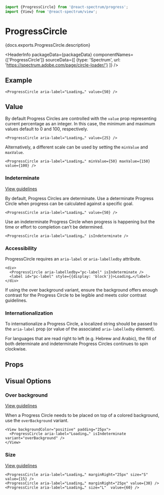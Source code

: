 

```jsx import
import {ProgressCircle} from '@react-spectrum/progress';
import {View} from '@react-spectrum/view';
```

# ProgressCircle

<p>{docs.exports.ProgressCircle.description}</p>

<HeaderInfo
  packageData={packageData}
  componentNames={['ProgressCircle']}
  sourceData={[
    {type: 'Spectrum', url: 'https://spectrum.adobe.com/page/circle-loader/'}
  ]} />

## Example

```tsx example
<ProgressCircle aria-label="Loading…" value={50} />
```

## Value

By default Progress Circles are controlled with the `value` prop representing current percentage as an integer.
In this case, the minimum and maximum values default to 0 and 100, respectively.

```tsx example
<ProgressCircle aria-label="Loading…" value={25} />
```

Alternatively, a different scale can be used by setting the `minValue` and `maxValue`.

```tsx example
<ProgressCircle aria-label="Loading…" minValue={50} maxValue={150} value={100} />
```

### Indeterminate
[View guidelines](https://spectrum.adobe.com/page/circle-loader/#Indeterminate)

By default, Progress Circles are determinate. Use a determinate Progress Circle when progress can be calculated against a specific goal.

```tsx example
<ProgressCircle aria-label="Loading…" value={50} />
```

Use an indeterminate Progress Circle when progress is happening but the time or effort to completion can’t be determined.

```tsx example
<ProgressCircle aria-label="Loading…" isIndeterminate />
```

### Accessibility

ProgressCircle requires an `aria-label` or `aria-labelledby` attribute.

```tsx example
<div>
  <ProgressCircle aria-labelledby="pc-label" isIndeterminate />
  <label id="pc-label" style={{display: 'block'}}>Loading…</label>
</div>
```

If using the over background variant, ensure the background offers enough contrast for the Progress Circle to be legible and meets color contrast guidelines.

### Internationalization

To internationalize a Progress Circle, a localized string should be passed to the `aria-label` prop (or value of the associated `aria-labelledby` element).

For languages that are read right to left (e.g. Hebrew and Arabic), the fill of both determinate and indeterminate Progress Circles continues to spin clockwise.

## Props

<PropTable component={docs.exports.ProgressCircle} links={docs.links} />

## Visual Options

### Over background
[View guidelines](https://spectrum.adobe.com/page/circle-loader/#Over-background-variant)

When a Progress Circle needs to be placed on top of a colored background, use the `overBackground` variant.

```tsx example
<View backgroundColor="positive" padding="25px">
  <ProgressCircle aria-label="Loading…" isIndeterminate variant="overBackground" />
</View>
```

### Size
[View guidelines](https://spectrum.adobe.com/page/circle-loader/#Size)

```tsx example
<ProgressCircle aria-label="Loading…" marginRight="25px" size="S" value={15} />
<ProgressCircle aria-label="Loading…" marginRight="25px" value={30} />
<ProgressCircle aria-label="Loading…" size="L"  value={60} />
```
